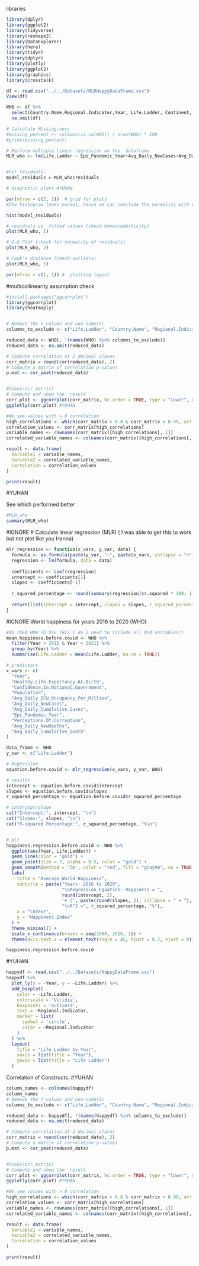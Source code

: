 libraries
```r
library(dplyr)
library(ggplot2)
library(tidyverse)
library(reshape2)
library(DataExplorer)
library(here)
library(tidyr)
library(dplyr)
library(plotly)
library(ggplot2)
library(graphics)
library(crosstalk)
```

```r
df <- read.csv("../../Datasets/MLRHappyDataFrame.csv")
View(df)
```

```r

WHO <- df %>%
  select(Country.Name,Regional.Indicator,Year, Life.Ladder, Continent, Avg_Daily_ICU_Occupancy_Per_Million, Avg_Daily_NewCases,Avg_Daily_Cumulative_Cases, Epi_Pandemic_Year,Avg_Daily_ICU_Occupancy, Avg_Daily_NewDeaths, Avg_Daily_Cumulative_Death) %>%
  na.omit(df)

# Calculate Missing-ness
#missing_percent <- colSums(is.na(WHO)) / nrow(WHO) * 100
#print(missing_percent)

# Perform multiple linear regression on the  dataframe
MLR_who <- lm(Life.Ladder ~ Epi_Pandemic_Year+Avg_Daily_NewCases+Avg_Daily_NewDeaths+Avg_Daily_ICU_Occupancy_Per_Million+Avg_Daily_Cumulative_Cases+Avg_Daily_ICU_Occupancy+Avg_Daily_Cumulative_Death, data = WHO)


#Get residuals
model_residuals = MLR_who$residuals

# diagnostic plots #YUHAN

par(mfrow = c(2, 2))  # grid for plots
#The histogram looks normal; hence we can conclude the normality with enough confidence.

hist(model_residuals)

# residuals vs. fitted values (check homoscedasticity)
plot(MLR_who, 1)

# Q-Q Plot (check for normality of residuals)
plot(MLR_who, 2)

# Cook's distance (check outliers)
plot(MLR_who, 5)

par(mfrow = c(1, 1)) #  plotting layout

```


#multicollinearity assumption check
```r
#install.packages("ggcorrplot")
library(ggcorrplot)
library(heatmaply)


# Remove the Y column and non-numeric
columns_to_exclude <- c("Life.Ladder", "Country.Name", "Regional.Indicator", "Continent", "Epi_Pandemic_Year")

reduced_data <- WHO[, !(names(WHO) %in% columns_to_exclude)]
reduced_data <- na.omit(reduced_data)

# Compute correlation at 2 decimal places
corr_matrix = round(cor(reduced_data), 2)
# Compute a matrix of correlation p-values
p.mat <- cor_pmat(reduced_data)


#View(corr_matrix)
# Compute and show the  result
corr.plot <- ggcorrplot(corr_matrix, hc.order = TRUE, type = "lower", outline.col = "white",  p.mat = p.mat)
ggplotly(corr.plot) #YUHAN

#We see values with >.8 correlation
high_correlations <- which(corr_matrix > 0.8 & corr_matrix < 0.99, arr.ind = TRUE)
correlation_values <- corr_matrix[high_correlations]
variable_names <- rownames(corr_matrix)[high_correlations[, 1]]
correlated_variable_names <- colnames(corr_matrix)[high_correlations[, 2]]

result <- data.frame(
  Variable1 = variable_names,
  Variable2 = correlated_variable_names,
  Correlation = correlation_values
)

print(result)

```


#YUHAN

See which performed better
```r
#MLR_who
summary(MLR_who)
```





















#IGNORE
# Calculate linear regression (MLR) ( I was able to get this to work but not plot like you Hanna)
```r
mlr_regression <- function(x_vars, y_var, data) {
  formula <- as.formula(paste(y_var, "~", paste(x_vars, collapse = "+")))
  regression <- lm(formula, data = data)
  
  coefficients <- coef(regression)
  intercept <- coefficients[1]
  slopes <- coefficients[-1]
  
  r_squared_percentage <- round(summary(regression)$r.squared * 100, 1)
  
  return(list(intercept = intercept, slopes = slopes, r_squared_percentage = r_squared_percentage))
}

```

#IGNORE
World happiness for years 2016 to 2020 (WHO)
```r

#NO IDEA HOW TO USE THIS ( do i need to include all MLR variables?)
mean.happiness.before.covid <- WHO %>%
  filter(Year > 2015 & Year < 2021) %>%
  group_by(Year) %>%
  summarise(Life.Ladder = mean(Life.Ladder, na.rm = TRUE))

# predictors
x_vars <- c(
  "Year", 
  "Healthy.Life.Expectancy.At.Birth", 
  "Confidence.In.National.Government", 
  "Population",
  "Avg_Daily_ICU_Occupancy_Per_Million",
  "Avg_Daily_NewCases",
  "Avg_Daily_Cumulative_Cases",
  "Epi_Pandemic_Year",
  "Perceptions.Of.Corruption",
  "Avg_Daily_NewDeaths",
  "Avg_Daily_Cumulative_Death"
)

data_frame <- WHO 
y_var <- c("Life.Ladder")

# Regression
equation.before.covid <- mlr_regression(x_vars, y_var, WHO)

# results
intercept <- equation.before.covid$intercept
slopes <- equation.before.covid$slopes
r_squared_percentage <- equation.before.covid$r_squared_percentage

# intercept/slope
cat("Intercept:", intercept, "\n")
cat("Slopes:", slopes, "\n")
cat("R-squared Percentage:", r_squared_percentage, "%\n")


# plt
happiness.regression.before.covid <- WHO %>%
  ggplot(aes(Year, Life.Ladder)) +
  geom_line(color = "gold") +
  geom_point(size = 3, alpha = 0.5, color = "gold") +
  geom_smooth(method = 'lm', color = "red", fill = "gray90", se = TRUE, size = 0.6) +
  labs(
    title = "Average World Happiness", 
    subtitle = paste("Years: 2016 to 2020", 
                     "\nRegression Equation: Happiness = ", 
                     round(intercept, 2), 
                     '+ (', paste(round(slopes, 2), collapse = " + "), " * Year)", 
                     "\nR^2 =", r_squared_percentage, "%"), 
    x = "\nYear", 
    y = "Happiness Index"
  ) +
  theme_minimal() +
  scale_x_continuous(breaks = seq(2000, 2020, 1)) +
  theme(axis.text.x = element_text(angle = 45, hjust = 0.2, vjust = 0))

happiness.regression.before.covid


```

#YUHAN

```r
happydf <- read.csv("../../Datasets/HappyDataFrame.csv")
happydf %>%
  plot_ly(x = ~Year, y = ~Life.Ladder) %>%
  add_boxplot(
    color = ~Life.Ladder,
    colorscale = 'Viridis', 
    boxpoints = 'outliers', 
    text = ~Regional.Indicator, 
    marker = list(
      symbol = 'circle',  
      color = ~Regional.Indicator  
    )
  ) %>%
  layout(
    title = "Life Ladder by Year",
    xaxis = list(title = "Year"), 
    yaxis = list(title = "Life Ladder")
  )
```


Correlation of Constructs:
#YUHAN
```r
column_names <- colnames(happydf)
column_names
# Remove the Y column and non-numeric
columns_to_exclude <- c("Life.Ladder", "Country.Name", "Regional.Indicator", "Continent", "Country.Code")

reduced_data <- happydf[, !(names(happydf) %in% columns_to_exclude)]
reduced_data <- na.omit(reduced_data)

# Compute correlation at 2 decimal places
corr_matrix = round(cor(reduced_data), 2)
# Compute a matrix of correlation p-values
p.mat <- cor_pmat(reduced_data)


#View(corr_matrix)
# Compute and show the  result
corr.plot <- ggcorrplot(corr_matrix, hc.order = TRUE, type = "lower", outline.col = "white",  p.mat = p.mat)
ggplotly(corr.plot) #YUHAN

#We see values with >.8 correlation
high_correlations <- which(corr_matrix > 0.8 & corr_matrix < 0.99, arr.ind = TRUE)
correlation_values <- corr_matrix[high_correlations]
variable_names <- rownames(corr_matrix)[high_correlations[, 1]]
correlated_variable_names <- colnames(corr_matrix)[high_correlations[, 2]]

result <- data.frame(
  Variable1 = variable_names,
  Variable2 = correlated_variable_names,
  Correlation = correlation_values
)

print(result)
```


